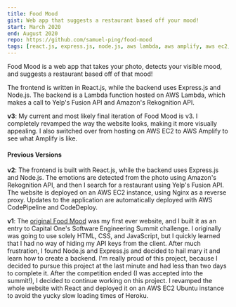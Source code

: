 ```yaml
---
title: Food Mood
gist: Web app that suggests a restaurant based off your mood!
start: March 2020
end: August 2020
repo: https://github.com/samuel-ping/food-mood
tags: [react.js, express.js, node.js, aws lambda, aws amplify, aws ec2, aws s3, ci/cd, nginx]
---
```


Food Mood is a web app that takes your photo, detects your visible mood, and suggests a restaurant based off of that mood!

The frontend is written in React.js, while the backend uses Express.js and Node.js. The backend is a Lambda function hosted on AWS Lambda, which makes a call to Yelp's Fusion API and Amazon's Rekognition API.

**v3**: My current and most likely final iteration of Food Mood is v3. I completely revamped the way the website looks, making it more visually appealing. I also switched over from hosting on AWS EC2 to AWS Amplify to see what Amplify is like.

#### Previous Versions

**v2**: The frontend is built with React.js, while the backend uses Express.js and Node.js. The emotions are detected from the photo using Amazon's Rekognition API, and then I search for a restaurant using Yelp's Fusion API. The website is deployed on an AWS EC2 instance, using Nginx as a reverse proxy. Updates to the application are automatically deployed with AWS CodePipeline and CodeDeploy.

**v1**: The [original Food Mood](https://oldmyfoodmood.herokuapp.com/) was my first ever website, and I built it as an entry to Capital One's Software Engineering Summit challenge. I originally was going to use solely HTML, CSS, and JavaScript, but I quickly learned that I had no way of hiding my API keys from the client. After much frustration, I found Node.js and Express.js and decided to hail mary it and learn how to create a backend. I'm really proud of this project, because I decided to pursue this project at the last minute and had less than two days to complete it. After the competition ended (I was accepted into the summit!), I decided to continue working on this project. I revamped the whole website with React and deployed it on an AWS EC2 Ubuntu instance to avoid the yucky slow loading times of Heroku.
